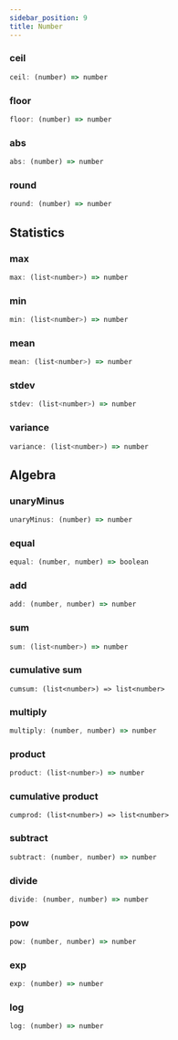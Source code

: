 ```yaml
---
sidebar_position: 9
title: Number
---
```



<TOCInline toc={toc} />

### ceil

```javascript
ceil: (number) => number
```

### floor

```javascript
floor: (number) => number
```

### abs

```javascript
abs: (number) => number
```

### round

```javascript
round: (number) => number
```

## Statistics

### max

```javascript
max: (list<number>) => number
```

### min

```javascript
min: (list<number>) => number
```

### mean

```javascript
mean: (list<number>) => number
```

### stdev

```javascript
stdev: (list<number>) => number
```

### variance

```javascript
variance: (list<number>) => number
```

## Algebra

### unaryMinus

```javascript
unaryMinus: (number) => number
```

### equal

```javascript
equal: (number, number) => boolean
```

### add

```javascript
add: (number, number) => number
```

### sum

```javascript
sum: (list<number>) => number
```

### cumulative sum

```
cumsum: (list<number>) => list<number>
```

### multiply

```javascript
multiply: (number, number) => number
```

### product

```javascript
product: (list<number>) => number
```

### cumulative product

```
cumprod: (list<number>) => list<number>
```

### subtract

```javascript
subtract: (number, number) => number
```

### divide

```javascript
divide: (number, number) => number
```

### pow

```javascript
pow: (number, number) => number
```

### exp

```javascript
exp: (number) => number
```

### log

```javascript
log: (number) => number
```